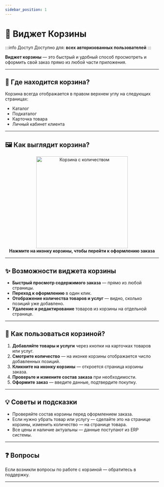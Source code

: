 ```yaml
---
sidebar_position: 1
---
```



# 🛒 Виджет Корзины

:::info Доступ
Доступно для: **всех авторизованных пользователей**
:::

**Виджет корзины** — это быстрый и удобный способ просмотреть и оформить свой заказ прямо из любой части приложения.

---

## 📍 Где находится корзина?

Корзина всегда отображается в правом верхнем углу на следующих страницах:

- <Link to="/catalog">Каталог</Link>
- <Link to="/catalog/sub-catalog">Подкаталог</Link>
- <Link to="/catalog/product">Карточка товара</Link>
- <Link to="/account/client">Личный кабинет клиента</Link>

---

## 🖼️ Как выглядит корзина?

<Link to="/cart">
  <div align="center">
    <img src="/img/product/product_to_cart.png" alt="Корзина с количеством" width="300" />
    <figcaption><b>Нажмите на иконку корзины, чтобы перейти к оформлению заказа</b></figcaption>
  </div>
</Link>

---

## ✨ Возможности виджета корзины

- **Быстрый просмотр содержимого заказа** — прямо из любой страницы.
- **Переход к оформлению** в один клик.
- **Отображение количества товаров и услуг** — видно, сколько позиций уже добавлено.
- **Удаление и редактирование** товаров из <Link to="/cart">корзины</Link> на отдельной странице.

---

## 📝 Как пользоваться корзиной?

1. **Добавляйте товары и услуги** через кнопки на карточках товаров или услуг.
2. **Смотрите количество** — на иконке корзины отображается число добавленных позиций.
3. **Кликните на иконку корзины** — откроется страница <Link to="/cart">корзины заказа</Link>.
4. **Проверьте и измените состав заказа** при необходимости.
5. **Оформите заказ** — введите данные, подтвердите покупку.

---

## 💡 Советы и подсказки

- Проверяйте состав корзины перед оформлением заказа.
- Если нужно убрать товар или услугу — сделайте это на странице корзины, изменить количество — на странице товара.
- Все цены и наличие актуальны — данные поступают из ERP системы.

---

## ❓ Вопросы

Если возникли вопросы по работе с корзиной — обратитесь в поддержку.

---
